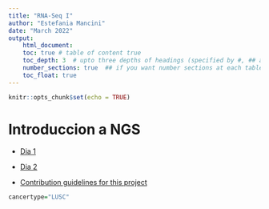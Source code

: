 ```yaml
---
title: "RNA-Seq I"
author: "Estefania Mancini"
date: "March 2022"
output:
    html_document:
    toc: true # table of content true
    toc_depth: 3  # upto three depths of headings (specified by #, ## and ###)
    number_sections: true  ## if you want number sections at each table header
    toc_float: true
---
```


```r
knitr::opts_chunk$set(echo = TRUE)
```


# Introduccion a NGS 

* [Dia 1](dia1.html)

* [Dia 2](dia2.html)

* [Contribution guidelines for this project](README.md)

```r
cancertype="LUSC"
```

